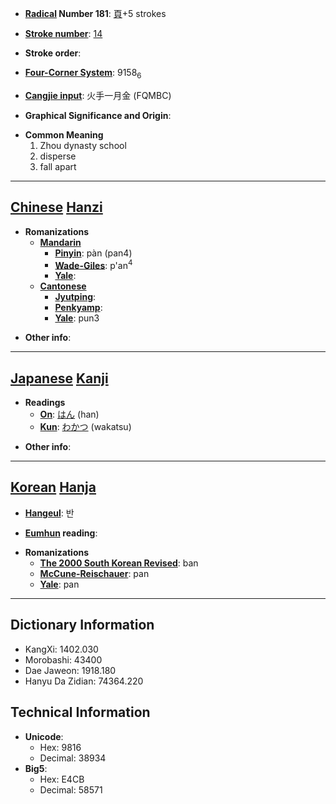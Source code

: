 * '''[[Wiktionary:Chinese radical index| Radical]] Number 181''': [[Wiktionary:Chinese radical index 頁|頁]]+5 strokes

* '''[[Wiktionary:Chinese total strokes index|Stroke number]]''': [[Wiktionary:Chinese total strokes index 14|14]]

* '''Stroke order''': 

* '''[[Wiktionary:Chinese four corner index|Four-Corner System]]''': 9158<sub>6</sub>

* '''[[Wiktionary:Chinese Cangjie index|Cangjie input]]''': 火手一月金 (FQMBC)

* '''Graphical Significance and Origin''': 

* '''Common Meaning'''
*#Zhou dynasty school
*# disperse
*# fall apart


----

== [[Chinese]] [[Hanzi]] ==

* '''Romanizations'''
** '''[[Mandarin]]'''
*** '''[[Pinyin]]''': pàn (pan4)
*** '''[[Wade-Giles]]''': p'an<sup>4</sup>
*** '''[[Yale]]''': 
** '''[[Cantonese]]'''
*** '''[[Jyutping]]''':
*** '''[[Penkyamp]]''': 
*** '''[[Yale]]''': pun3

* '''Other info''': 

----

== [[Japanese]] [[Kanji]] ==

* '''Readings'''
** '''[[On]]''': [[はん]] (han)
** '''[[Kun]]''': [[わかつ]] (wakatsu)

* '''Other info''':  

----

== [[Korean]] [[Hanja]] ==

* '''[[Hangeul]]''': 반

* '''[[Eumhun]] reading''': 

* '''Romanizations'''
** '''[[The 2000 South Korean Revised Romanization|The 2000 South Korean Revised]]''': ban
** '''[[McCune-Reischauer]]''': pan
** '''[[Yale]]''': pan

----

== Dictionary Information ==

* KangXi: 1402.030
* Morobashi: 43400
* Dae Jaweon: 1918.180
* Hanyu Da Zidian: 74364.220

== Technical Information ==

* '''Unicode''':
** Hex: 9816
** Decimal: 38934
* '''Big5''':
** Hex: E4CB
** Decimal: 58571